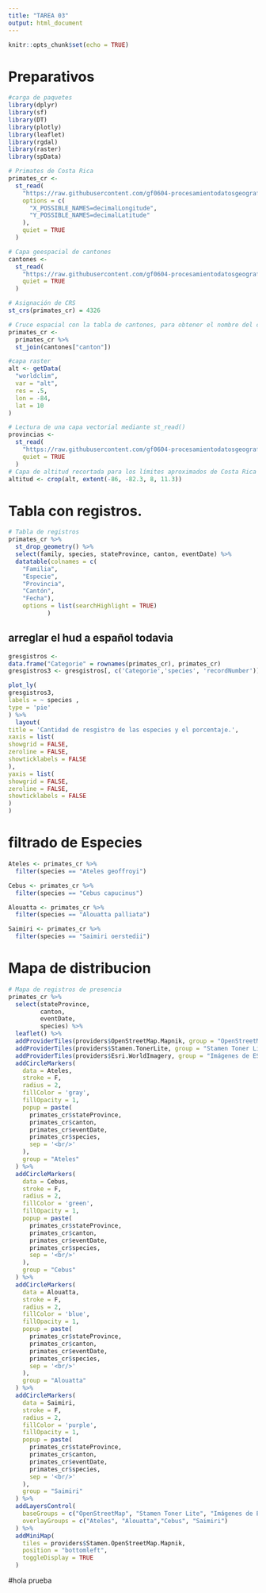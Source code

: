 ```yaml
---
title: "TAREA 03"
output: html_document
---
```


```r
knitr::opts_chunk$set(echo = TRUE)
```
# Preparativos 
```r
#carga de paquetes
library(dplyr)
library(sf)
library(DT)
library(plotly)
library(leaflet)
library(rgdal)
library(raster)
library(spData)
```
```r
# Primates de Costa Rica
primates_cr <-
  st_read(
    "https://raw.githubusercontent.com/gf0604-procesamientodatosgeograficos/2021i-datos/main/gbif/primates-cr-registros.csv",
    options = c(
      "X_POSSIBLE_NAMES=decimalLongitude",
      "Y_POSSIBLE_NAMES=decimalLatitude"
    ),
    quiet = TRUE
  )
```
```r
# Capa geespacial de cantones
cantones <-
  st_read(
    "https://raw.githubusercontent.com/gf0604-procesamientodatosgeograficos/2021i-datos/main/ign/delimitacion-territorial-administrativa/cr_cantones_simp_wgs84.geojson",
    quiet = TRUE
  )

```
```r
# Asignación de CRS
st_crs(primates_cr) = 4326

```

```r
# Cruce espacial con la tabla de cantones, para obtener el nombre del cantón
primates_cr <- 
  primates_cr %>%
  st_join(cantones["canton"])
```
```r
#capa raster
alt <- getData(
  "worldclim",
  var = "alt",
  res = .5,
  lon = -84,
  lat = 10
)

# Lectura de una capa vectorial mediante st_read()
provincias <-
  st_read(
    "https://raw.githubusercontent.com/gf0604-procesamientodatosgeograficos/2021i-datos/main/ign/delimitacion-territorial-administrativa/cr_provincias_simp_wgs84.geojson",
    quiet = TRUE
  )
# Capa de altitud recortada para los límites aproximados de Costa Rica
altitud <- crop(alt, extent(-86, -82.3, 8, 11.3))
```

# Tabla con registros.
```r
# Tabla de registros
primates_cr %>%
  st_drop_geometry() %>%
  select(family, species, stateProvince, canton, eventDate) %>%
  datatable(colnames = c(
    "Familia",
    "Especie",
    "Provincia",
    "Cantón",
    "Fecha"), 
    options = list(searchHighlight = TRUE)
           )
```
## arreglar el hud a español todavia


```r
gresgistros <-
data.frame("Categorie" = rownames(primates_cr), primates_cr)
gresgistros3 <- gresgistros[, c('Categorie','species', 'recordNumber')]

```
```r
plot_ly(
gresgistros3,
labels = ~ species ,
type = 'pie'
) %>%
  layout(
title = 'Cantidad de resgistro de las especies y el porcentaje.',
xaxis = list(
showgrid = FALSE,
zeroline = FALSE,
showticklabels = FALSE
),
yaxis = list(
showgrid = FALSE,
zeroline = FALSE,
showticklabels = FALSE
)
)

```
# filtrado de Especies
```r
Ateles <- primates_cr %>%
  filter(species == "Ateles geoffroyi")
```
```r
Cebus <- primates_cr %>%
  filter(species == "Cebus capucinus")
```
```r
Alouatta <- primates_cr %>%
  filter(species == "Alouatta palliata")
```
```r
Saimiri <- primates_cr %>%
  filter(species == "Saimiri oerstedii")
```


# Mapa de distribucion
```r
# Mapa de registros de presencia
primates_cr %>%
  select(stateProvince,
         canton,
         eventDate,
         species) %>%
  leaflet() %>%
  addProviderTiles(providers$OpenStreetMap.Mapnik, group = "OpenStreetMap") %>%
  addProviderTiles(providers$Stamen.TonerLite, group = "Stamen Toner Lite") %>%
  addProviderTiles(providers$Esri.WorldImagery, group = "Imágenes de ESRI") %>%
  addCircleMarkers(
    data = Ateles,
    stroke = F,
    radius = 2,
    fillColor = 'gray',
    fillOpacity = 1,
    popup = paste(
      primates_cr$stateProvince,
      primates_cr$canton,
      primates_cr$eventDate,
      primates_cr$species,
      sep = '<br/>'
    ),
    group = "Ateles"
  ) %>%
  addCircleMarkers(
    data = Cebus,
    stroke = F,
    radius = 2,
    fillColor = 'green',
    fillOpacity = 1,
    popup = paste(
      primates_cr$stateProvince,
      primates_cr$canton,
      primates_cr$eventDate,
      primates_cr$species,
      sep = '<br/>'
    ),
    group = "Cebus"
  ) %>%
  addCircleMarkers(
    data = Alouatta,
    stroke = F,
    radius = 2,
    fillColor = 'blue',
    fillOpacity = 1,
    popup = paste(
      primates_cr$stateProvince,
      primates_cr$canton,
      primates_cr$eventDate,
      primates_cr$species,
      sep = '<br/>'
    ),
    group = "Alouatta"
  ) %>%
  addCircleMarkers(
    data = Saimiri,
    stroke = F,
    radius = 2,
    fillColor = 'purple',
    fillOpacity = 1,
    popup = paste(
      primates_cr$stateProvince,
      primates_cr$canton,
      primates_cr$eventDate,
      primates_cr$species,
      sep = '<br/>'
    ),
    group = "Saimiri"
  ) %>%
  addLayersControl(
    baseGroups = c("OpenStreetMap", "Stamen Toner Lite", "Imágenes de ESRI"), 
    overlayGroups = c("Ateles", "Alouatta","Cebus", "Saimiri")
  ) %>%
  addMiniMap(
    tiles = providers$Stamen.OpenStreetMap.Mapnik,
    position = "bottomleft",
    toggleDisplay = TRUE
  )
```


#hola prueba






